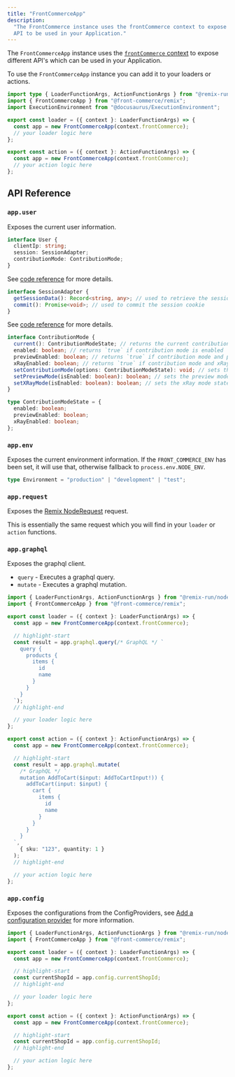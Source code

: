 ```yaml
---
title: "FrontCommerceApp"
description:
  "The FrontCommerce instance uses the frontCommerce context to expose different
  API to be used in your Application."
---
```



The `FrontCommerceApp` instance uses the
[`frontCommerce` context](/docs/3.x/api-reference/front-commerce-remix/#front-commerce-context)
to expose different API's which can be used in your Application.

To use the `FrontCommerceApp` instance you can add it to your loaders or
actions.

```ts
import type { LoaderFunctionArgs, ActionFunctionArgs } from "@remix-run/node";
import { FrontCommerceApp } from "@front-commerce/remix";
import ExecutionEnvironment from "@docusaurus/ExecutionEnvironment";

export const loader = ({ context }: LoaderFunctionArgs) => {
  const app = new FrontCommerceApp(context.frontCommerce);
  // your loader logic here
};

export const action = ({ context }: ActionFunctionArgs) => {
  const app = new FrontCommerceApp(context.frontCommerce);
  // your action logic here
};
```

## API Reference

### `app.user`

Exposes the current user information.

```ts
interface User {
  clientIp: string;
  session: SessionAdapter;
  contributionMode: ContributionMode;
}
```

<Tabs>
  <TabItem value="SessionAdapter" label="SessionAdapter">

See
[code reference](https://gitlab.blackswift.cloud/front-commerce/front-commerce/-/blob/main/packages/remix/server/RemixSessionAdapter.ts?ref_type=heads)
for more details.

```ts
interface SessionAdapter {
  getSessionData(): Record<string, any>; // used to retrieve the session data
  commit(): Promise<void>; // used to commit the session cookie
}
```

  </TabItem>
  <TabItem value="ContributionMode" label="ContributionMode" >

See
[code reference](https://gitlab.blackswift.cloud/front-commerce/front-commerce/-/blob/main/packages/core/contribution-mode/ContributionMode.ts)
for more details.

```ts
interface ContributionMode {
  current(): ContributionModeState; // returns the current contribution mode state
  enabled: boolean; // returns `true` if contribution mode is enabled
  previewEnabled: boolean; // returns `true` if contribution mode and preview mode are enabled
  xRayEnabled: boolean; // returns `true` if contribution mode and xRay mode are enabled
  setContributionMode(options: ContributionModeState): void; // sets the contribution mode state
  setPreviewMode(isEnabled: boolean): boolean; // sets the preview mode state if contribution mode is enabled
  setXRayMode(isEnabled: boolean): boolean; // sets the xRay mode state if contribution mode is enabled
}

type ContributionModeState = {
  enabled: boolean;
  previewEnabled: boolean;
  xRayEnabled: boolean;
};
```

  </TabItem>
</Tabs>

### `app.env`

Exposes the current environment information. If the `FRONT_COMMERCE_ENV` has
been set, it will use that, otherwise fallback to `process.env.NODE_ENV`.

```ts
type Environment = "production" | "development" | "test";
```

### `app.request`

Exposes the
[Remix NodeRequest](https://github.com/remix-run/remix/blob/410e9d8aac044b3453c1dddbeb0bcc1d53cdec68/packages/remix-node/fetch.ts#LL34C1-L46C2)
request.

This is essentially the same request which you will find in your `loader` or
`action` functions.

### `app.graphql`

Exposes the graphql client.

- `query` - Executes a graphql query.
- `mutate` - Executes a graphql mutation.

```ts
import { LoaderFunctionArgs, ActionFunctionArgs } from "@remix-run/node";
import { FrontCommerceApp } from "@front-commerce/remix";

export const loader = ({ context }: LoaderFunctionArgs) => {
  const app = new FrontCommerceApp(context.frontCommerce);

  // highlight-start
  const result = app.graphql.query(/* GraphQL */ `
    query {
      products {
        items {
          id
          name
        }
      }
    }
  `);
  // highlight-end

  // your loader logic here
};

export const action = ({ context }: ActionFunctionArgs) => {
  const app = new FrontCommerceApp(context.frontCommerce);

  // highlight-start
  const result = app.graphql.mutate(
    /* GraphQL */ `
    mutation AddToCart($input: AddToCartInput!)) {
      addToCart(input: $input) {
        cart {
          items {
            id
            name
          }
        }
      }
    }
  `,
    { sku: "123", quantity: 1 }
  );
  // highlight-end

  // your action logic here
};
```

### `app.config`

Exposes the configurations from the ConfigProviders, see
[Add a configuration provider](/docs/3.x/guides/configuration/add-a-configuration-provider)
for more information.

```ts
import { LoaderFunctionArgs, ActionFunctionArgs } from "@remix-run/node";
import { FrontCommerceApp } from "@front-commerce/remix";

export const loader = ({ context }: LoaderFunctionArgs) => {
  const app = new FrontCommerceApp(context.frontCommerce);

  // highlight-start
  const currentShopId = app.config.currentShopId;
  // highlight-end

  // your loader logic here
};

export const action = ({ context }: ActionFunctionArgs) => {
  const app = new FrontCommerceApp(context.frontCommerce);

  // highlight-start
  const currentShopId = app.config.currentShopId;
  // highlight-end

  // your action logic here
};
```
